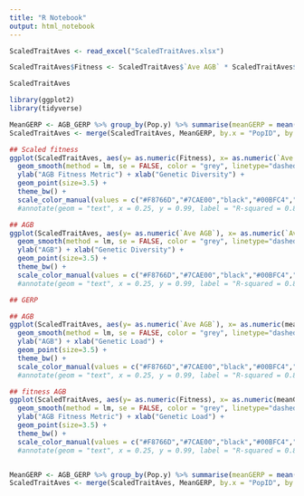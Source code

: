 ```yaml
---
title: "R Notebook"
output: html_notebook
---
```


```r
ScaledTraitAves <- read_excel("ScaledTraitAves.xlsx")

ScaledTraitAves$Fitness <- ScaledTraitAves$`Ave AGB` * ScaledTraitAves$Survival

ScaledTraitAves

library(ggplot2)
library(tidyverse)

MeanGERP <- AGB_GERP %>% group_by(Pop.y) %>% summarise(meanGERP = mean(GERP))
ScaledTraitAves <- merge(ScaledTraitAves, MeanGERP, by.x = "PopID", by.y = "Pop.y", all = TRUE)
```

```r

## Scaled fitness
ggplot(ScaledTraitAves, aes(y= as.numeric(Fitness), x= as.numeric(`Ave Heterozygosity`), color = Population)) + 
  geom_smooth(method = lm, se = FALSE, color = "grey", linetype="dashed") + 
  ylab("AGB Fitness Metric") + xlab("Genetic Diversity") + 
  geom_point(size=3.5) + 
  theme_bw() + 
  scale_color_manual(values = c("#F8766D","#7CAE00","black","#00BFC4","#C77CFF"), labels = c("EJUA","EJUB","ELG","MSA","SLO")) #+ 
  #annotate(geom = "text", x = 0.25, y = 0.99, label = "R-squared = 0.891")

## AGB
ggplot(ScaledTraitAves, aes(y= as.numeric(`Ave AGB`), x= as.numeric(`Ave Heterozygosity`), color = Population)) + 
  geom_smooth(method = lm, se = FALSE, color = "grey", linetype="dashed") + 
  ylab("AGB") + xlab("Genetic Diversity") + 
  geom_point(size=3.5) + 
  theme_bw() + 
  scale_color_manual(values = c("#F8766D","#7CAE00","black","#00BFC4","#C77CFF"), labels = c("EJUA","EJUB","ELG","MSA","SLO")) #+ 
  #annotate(geom = "text", x = 0.25, y = 0.99, label = "R-squared = 0.891")

## GERP

## AGB
ggplot(ScaledTraitAves, aes(y= as.numeric(`Ave AGB`), x= as.numeric(meanGERP), color = Population)) + 
  geom_smooth(method = lm, se = FALSE, color = "grey", linetype="dashed") + 
  ylab("AGB") + xlab("Genetic Load") + 
  geom_point(size=3.5) + 
  theme_bw() + 
  scale_color_manual(values = c("#F8766D","#7CAE00","black","#00BFC4","#C77CFF"), labels = c("EJUA","EJUB","ELG","MSA","SLO")) #+ 
  #annotate(geom = "text", x = 0.25, y = 0.99, label = "R-squared = 0.891")

## fitness AGB
ggplot(ScaledTraitAves, aes(y= as.numeric(Fitness), x= as.numeric(meanGERP), color = Population)) + 
  geom_smooth(method = lm, se = FALSE, color = "grey", linetype="dashed") + 
  ylab("AGB Fitness Metric") + xlab("Genetic Load") + 
  geom_point(size=3.5) + 
  theme_bw() + 
  scale_color_manual(values = c("#F8766D","#7CAE00","black","#00BFC4","#C77CFF"), labels = c("EJUA","EJUB","ELG","MSA","SLO")) #+ 
  #annotate(geom = "text", x = 0.25, y = 0.99, label = "R-squared = 0.891")



```


```r
MeanGERP <- AGB_GERP %>% group_by(Pop.y) %>% summarise(meanGERP = mean(GERP))
ScaledTraitAves <- merge(ScaledTraitAves, MeanGERP, by.x = "PopID", by.y = "Pop.y", all = TRUE)




```






